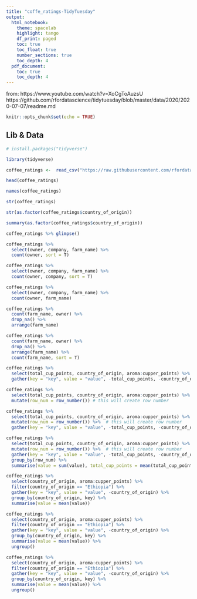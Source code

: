 ```yaml
---
title: "coffe_ratings-TidyTuesday"
output: 
  html_notebook:
    theme: spacelab
    highlight: tango
    df_print: paged
    toc: true
    toc_float: true
    number_sections: true
    toc_depth: 4
  pdf_document:
    toc: true
    toc_depth: 4    
---
```


from: 
https://www.youtube.com/watch?v=XoCgToAuzsU
https://github.com/rfordatascience/tidytuesday/blob/master/data/2020/2020-07-07/readme.md


```r
knitr::opts_chunk$set(echo = TRUE)
```

## Lib & Data

```r
# install.packages("tidyverse")

```

```r
library(tidyverse)
```


```r
coffee_ratings <-  read_csv("https://raw.githubusercontent.com/rfordatascience/tidytuesday/master/data/2020/2020-07-07/coffee_ratings.csv")

head(coffee_ratings)
```

```r
names(coffee_ratings)
```

```r
str(coffee_ratings)
```

```r
str(as.factor(coffee_ratings$country_of_origin))
```


```r
summary(as.factor(coffee_ratings$country_of_origin))
```

```r
coffee_ratings %>% glimpse()
```

```r
coffee_ratings %>% 
  select(owner, company, farm_name) %>% 
  count(owner, sort = T)
```

```r
coffee_ratings %>% 
  select(owner, company, farm_name) %>% 
  count(owner, company, sort = T)
```


```r
coffee_ratings %>% 
  select(owner, company, farm_name) %>% 
  count(owner, farm_name)
```


```r
coffee_ratings %>% 
  count(farm_name, owner) %>% 
  drop_na() %>% 
  arrange(farm_name)
```


```r
coffee_ratings %>% 
  count(farm_name, owner) %>% 
  drop_na() %>% 
  arrange(farm_name) %>% 
  count(farm_name, sort = T)
```

```r
coffee_ratings %>% 
  select(total_cup_points, country_of_origin, aroma:cupper_points) %>% 
  gather(key = "key", value = "value", -total_cup_points, -country_of_origin)
```


```r
coffee_ratings %>% 
  select(total_cup_points, country_of_origin, aroma:cupper_points) %>% 
  mutate(row_num = row_number()) # this will create row number
```

```r
coffee_ratings %>% 
  select(total_cup_points, country_of_origin, aroma:cupper_points) %>% 
  mutate(row_num = row_number()) %>%  # this will create row number
  gather(key = "key", value = "value", -total_cup_points, -country_of_origin, -row_num) 
```


```r
coffee_ratings %>% 
  select(total_cup_points, country_of_origin, aroma:cupper_points) %>% 
  mutate(row_num = row_number()) %>%  # this will create row number
  gather(key = "key", value = "value", -total_cup_points, -country_of_origin, -row_num) %>% 
  group_by(row_num) %>% 
  summarise(value = sum(value), total_cup_points = mean(total_cup_points))
```

```r
coffee_ratings %>% 
  select(country_of_origin, aroma:cupper_points) %>% 
  filter(country_of_origin == "Ethiopia") %>% 
  gather(key = "key", value = "value", -country_of_origin) %>% 
  group_by(country_of_origin, key) %>% 
  summarise(value = mean(value))
```


```r
coffee_ratings %>% 
  select(country_of_origin, aroma:cupper_points) %>% 
  filter(country_of_origin == "Ethiopia") %>% 
  gather(key = "key", value = "value", -country_of_origin) %>% 
  group_by(country_of_origin, key) %>% 
  summarise(value = mean(value)) %>% 
  ungroup()
```

```r
coffee_ratings %>% 
  select(country_of_origin, aroma:cupper_points) %>% 
  filter(country_of_origin == "Ethiopia") %>% 
  gather(key = "key", value = "value", -country_of_origin) %>% 
  group_by(country_of_origin, key) %>% 
  summarise(value = mean(value)) %>% 
  ungroup()
```









